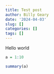 ```yaml
---
title: Test post
author: Billy Geary
date: '2024-04-03'
slug: []
categories: []
tags: []
---
```



Hello world

```r
a = 1:10

summary(a)

```
